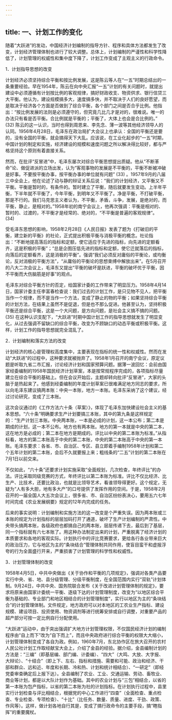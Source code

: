 ```yaml
---
---
---
```

title: 一、计划工作的变化
---




随着“大跃进”的发动，中国经济计划编制的指导方针、程序和具体方法都发生了改变，计划经济管理体制也进行了较大调整。总体上，计划编制的严谨性和科学性降低了，计划管理的权威性和集中度下降了，计划工作变成了主观主义的行政命令。





1．计划指导思想的改变


计划经济必须坚持综合平衡和按比例发展，这是陈云等人在“一五”时期总结出的一条重要经验。早在1954年，陈云在向中央汇报“一五”计划的有关问题时，就提出建设中必须遵循有计划按比例的客观规律，搞好财政收支、物资供求、银行信贷三大平衡。他认为，建设规模搞多大，速度搞多快，并不取决于人们的良好愿望，而是取决于经济各个方面是否做到了综合平衡，各个部门之间是否合乎比例。他指出：“按比例发展的法则是必须遵守的，但究竟几比几才是对的，很难说。唯一的办法只有看是否平衡。合比例就是平衡的；平衡了，大体上也会是合比例的。” (32) 陈云的这一认识，当时也得到周恩来、李先念、薄一波等其他经济领导人的认同。1956年4月28日，毛泽东在政治局扩大会议上也承认：全国的平衡还是要的，没有全国的平衡，就会搞得天下大乱。应该说，在工业化起步的“一五”时期，中国计划的制定和实施，经济建设的规模和速度问题之所以解决得比较好，都与严格坚持这个原则有着直接关系。

然而，在批评“反冒进”中，毛泽东屡次对综合平衡思想提出质疑。他从“不断革命”论、做促进派的立场出发，认为“客观事物的发展是不平衡的，平衡不断被冲破是好事。不要按平衡办事，按平衡办事的单位就有问题” (33) 。1957年9月的八届三中全会上，他在论述了动与静的辩证关系后说：“我们的计划经济，又平衡又不平衡。平衡是暂时的，有条件的。暂时建立了平衡，随后就要发生变动。上半年平衡，下半年就不平衡了，今年平衡，到明年又不平衡了。净是平衡，不打破平衡，那是不行的。我们马克思主义者认为，不平衡，矛盾，斗争，发展，是绝对的，而平衡，静止，是相对的。”1958年初的南宁会议上，他再次强调：平衡是相对的、暂时的、过渡的，不平衡才是经常的、绝对的，“不平衡是普遍的客观规律”。 (34)

受毛泽东思想的影响，1958年2月28日《人民日报》发表了题为《打破旧的平衡，建立新的平衡》的社论，正式提出积极平衡与消极平衡的概念。社论指出：“不断地提高落后的指标和定额，使它适应于先进的指标，向先进的定额看齐，这是积极的平衡”；“总是企图压低先进的指标和定额，使它迁就落后的指标，向落后的定额看齐，这是消极的平衡”。强调“我们必须反对庸俗的平衡论，或均衡论，反对消极的平衡方法”，“从庸俗的平衡论的思想束缚中解放出来”。在5月召开的八大二次会议上，毛泽东又提出“平衡的破坏是跃进，平衡的破坏优于平衡，因不平衡而大伤脑筋是好事”的观点。

毛泽东对综合平衡方针的否定，给国家计委的工作带来了明显压力。1958年4月14日，国家计委主任李富春检查说：我们过去的计划工作，是只见物不见人，把平衡当作一个规律，而不是当作一个方法，变成了静止的物的平衡；如果坚持综合平衡的计划方法，在结果上虽然不是促退，但是也不那么促进。他甚至认为，坚持积极平衡还是综合平衡，这是一个大问题，是方向问题，是社会主义搞不搞的问题。 (35) 在这种认识支配下，“大跃进”时期中国计划工作的指导思想就发生了明显变化，从过去强调不留缺口的综合平衡，改变为不顾缺口的动态平衡或积极平衡。这样，计划工作的指导思想就完全混乱了。





2．计划编制和落实方法的改变


计划经济的核心是管理权高度集中，主要表现在指标的统一性和权威性。然而在发动“大跃进”的过程中，这种要求就被抛弃了。1958年1月召开的南宁会议，原定议题是听取九省二市汇报，讨论经济计划和国家预算问题。据薄一波回忆：会前由国家经委编制的1958年国民经济计划草案，本是按常规程序完成的，各项指标尽量建立在综合平衡的基础上。但在会议开始后，主题却转向批评“反冒进”，大家的头脑于是热起来了。他感到经委编制的年度计划草案已很难满足地方同志的要求，所以向毛泽东建议搞两本账：中央一本账，地方一本账。毛泽东采纳了这个建议，经过讨论研究，变成了三本账。

这次会议通过的《工作方法六十条（草案）》，体现了毛泽东加快建设社会主义的基本思想。“六十条”明确要求生产计划要搞三本账，其中的第九条是这样规定的：“生产计划三本账。中央两本账，一本是必成的计划，这一本公布；第二本是期成的计划，这一本不公布。地方也有两本账。地方的第一本就是中央的第二本，这在地方是必成的；第二本在地方是期成的。评比以中央的第二本账为标准。”从指标看，地方的第二本账高于中央的第二本账，中央的第二本账高于中央的第一本账。毛泽东要求：各省、市、自治区、专区、县立即着手编制1958年计划和第二个五年计划的第二本账，会后不久就要报上来；粗线条的“二五”计划的第二本账在7月1日以前交来。

不仅如此，“六十条”还要求计划实施采取“全面规划，几次检查，年终评比”的办法。评比采取同级竞赛的方式，年终评比以第二本账为标准。评比不仅比经济、比生产、比技术，还要比政治，也就是比领导艺术，看谁领导得更好。这个规定，无疑为“人有多大胆，地有多大产”的口号提供了发挥作用的空间。于是，1958年2月召开的一届全国人大五次会议上，很多省、市、自治区纷纷表决心，要用五六七年时间完成《农业发展纲要》规定的12年内完成的任务。

后来的事实说明：计划编制和实施方法的这一改变是个严重失误。因为两本账或三本账的规定为计划指标的层层加码打开了通道，破坏了生产计划编制的严肃性。中央带头搞两本账，各级政府也都搞自己的两本账，层层传递下去，最后到了基层，同一个指标就有六七本账了。用这种办法制定出来的计划，严重脱离了经济计划的本质要求和各地的客观实际。计划执行中的评比竞赛要求，更给各行各业带来巨大的政治压力，它与地区为主的“条块结合”管理体制共同作用，使盲目蛮干和虚报浮夸的行为全面盛行开来，严重损害了计划管理的科学性和权威性。





3．计划管理体制的改变


1958年4月5日，中共中央做出《关于协作和平衡的几项规定》，强调对各类产品要实行中央、省、地、县分级管理、分级平衡制度，在全国范围内实行“双轨”计划体制。9月24日，中共中央、国务院联合发布《关于改进计划管理体制的规定》，要求将原来由国家计委统一平衡、逐级下达的计划管理制度，改变为“以地区综合平衡为基础的、专业部门和地区相结合的计划管理制度”，实行以地区为主的“条块结合”的计划管理体制。文件规定，地方政府可以对本地区的工农业生产指标、建设规模、建设项目、投资使用、物资调剂等进行统筹安排或自行调整，对重要产品的超产部分可按一定比例自行分配使用。

“大跃进”运动中，由于突出强调扩大地方计划管理权限，不仅国民经济计划的编制程序由“自上而下”改为“自下而上”，而且中央政府进行综合平衡的权限大大缩小，计划管理体制变成了各自为政。例如，1960年7月，东北协作区在旅大召开的农村人民公社计划工作取经献宝大会上，介绍了金县的经验。据介绍，金县编制计划的方法是：“三编”（即基层编、部门编、计委编）、“四大”（大鸣、大放、大字报、大辩论）、“十结合”（即上下、左右、指标和措施、需要和可能、政治和经济、干部和群众、远和近、年度和长期、冷和热、计划和统计相结合）、“一研定”（即经党委审查确定后上报下达）。全县编制了农业、工业、交通运输、劳动、畜牧业、商业等计划，都是以大队计划作为基础。其中的农业计划与“三包”相结合，以省的第一本账为包产指标，以省的第二本账为社的计划指标。在计划执行过程中，县里实行计划检查与评比相结合，根据党的中心工作进行“四查”（全面检查、重点检查、专业检查、专项检查）、“十比”（比任务、数量、质量、进度、干劲、政策、作风等）。这样，做计划各地自行其是，变成了搞行政命令的主要手段，搞“瞎指挥”的重要魔杖。
